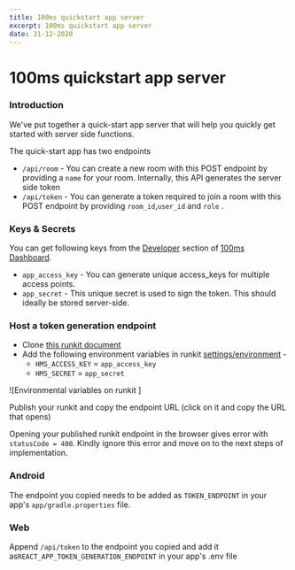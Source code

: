 ```yaml
---
title: 100ms quickstart app server
excerpt: 100ms quickstart app server
date: 31-12-2020
---
```


# 100ms quickstart app server

### Introduction

We've put together a quick-start app server that will help you quickly get started with server side functions.

The quick-start app has two endpoints

-   `/api/room` - You can create a new room with this POST endpoint by providing a `name` for your room. Internally, this API generates the server side token
-   `/api/token` - You can generate a token required to join a room with this POST endpoint by providing `room_id`,`user_id` and `role` .

### Keys & Secrets

You can get following keys from the [Developer](https://dashboard.100ms.live/developer) section of [100ms Dashboard](https://dashboard.100ms.live/).

-   `app_access_key` - You can generate unique access_keys for multiple access points.
-   `app_secret` - This unique secret is used to sign the token. This should ideally be stored server-side.

### Host a token generation endpoint

-   Clone [this runkit document](https://runkit.com/100mslive/100ms-quickstart-app-server)
-   Add the following environment variables in runkit [settings/environment](https://runkit.com/settings/environment) -
    -   `HMS_ACCESS_KEY` = `app_access_key`
    -   `HMS_SECRET` = `app_secret`

![Environmental variables on runkit ]

Publish your runkit and copy the endpoint URL \(click on it and copy the URL that opens\)

<Note>

Opening your published runkit endpoint in the browser gives error with `statusCode = 400`. Kindly ignore this error and move on to the next steps of implementation.

</Note>

### Android

The endpoint you copied needs to be added as `TOKEN_ENDPOINT` in your app's `app/gradle.properties` file.

### Web

Append `/api/token` to the endpoint you copied and add it as`REACT_APP_TOKEN_GENERATION_ENDPOINT` in your app's .env file
